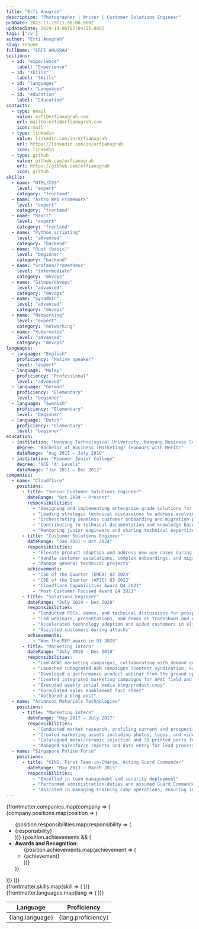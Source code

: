 ```yaml
---
title: "Erfi Anugrah"
description: "Photographer | Writer | Customer Solutions Engineer"
pubDate: 2023-11-29T11:00:00.000Z
updatedDate: 2024-10-06T07:04:55.000Z
tags: ['cv']
author: "Erfi Anugrah"
slug: resume
fullName: "ERFI ANUGRAH"
sections:
  - id: "experience"
    label: "Experience"
  - id: "skills"
    label: "Skills"
  - id: "languages"
    label: "Languages"
  - id: "education"
    label: "Education"
contacts:
  - type: email
    value: erfi@erfianugrah.com
    url: mailto:erfi@erfianugrah.com
    icon: mail
  - type: linkedin
    value: linkedin.com/in/erfianugrah
    url: https://linkedin.com/in/erfianugrah
    icon: linkedin
  - type: github
    value: github.com/erfianugrah
    url: https://github.com/erfianugrah
    icon: github
skills:
  - name: "HTML/CSS"
    level: "expert"
    category: "frontend"
  - name: "Astro Web Framework"
    level: "expert"
    category: "frontend"
  - name: "React"
    level: "expert"
    category: "frontend"
  - name: "Python scripting"
    level: "advanced"
    category: "backend"
  - name: "Rust (basic)"
    level: "beginner"
    category: "backend"
  - name: "Grafana/Prometheus"
    level: "intermediate"
    category: "devops"
  - name: "Gitops/devops"
    level: "advanced"
    category: "devops"
  - name: "Sysadmin"
    level: "advanced"
    category: "devops"
  - name: "Networking"
    level: "expert"
    category: "networking"
  - name: "Kubernetes"
    level: "advanced"
    category: "devops"
languages:
  - language: "English"
    proficiency: "Native speaker"
    level: "expert"
  - language: "Malay"
    proficiency: "Professional"
    level: "advanced"
  - language: "German"
    proficiency: "Elementary"
    level: "beginner"
  - language: "Swedish"
    proficiency: "Elementary"
    level: "beginner"
  - language: "Dutch"
    proficiency: "Elementary"
    level: "beginner"
education:
  - institution: "Nanyang Technological University, Nanyang Business School, Singapore"
    degree: "Bachelor of Business (Marketing) (Honours with Merit)"
    dateRange: "Aug 2015 – July 2019"
  - institution: "Pioneer Junior College"
    degree: "GCE 'A' Levels"
    dateRange: "Jan 2011 – Dec 2012"
companies:
  - name: "Cloudflare"
    positions:
      - title: "Senior Customer Solutions Engineer"
        dateRange: "Oct 2024 – Present"
        responsibilities:
          - "Designing and implementing enterprise-grade solutions for complex customer requirements"
          - "Leading strategic technical discussions to address evolving customer use cases"
          - "Orchestrating seamless customer onboarding and migration processes"
          - "Contributing to technical documentation and knowledge base development"
          - "Mentoring junior engineers and sharing technical expertise across the team"
      - title: "Customer Solutions Engineer"
        dateRange: "Jan 2021 – Oct 2024"
        responsibilities:
          - "Elevate product adoption and address new use cases during customers' journey with Cloudflare"
          - "Handle customer escalations, complex onboardings, and migrations"
          - "Manage general technical projects"
        achievements:
          - "CSE of the Quarter (EMEA) Q2 2024"
          - "CSE of the Quarter (APJC) Q3 2022"
          - "Cloudflare Capabilities Award Q4 2021"
          - "Most Customer Focused Award Q4 2021"
      - title: "Solutions Engineer"
        dateRange: "July 2019 – Dec 2020"
        responsibilities:
          - "Conducted POCs, demos, and technical discussions for prospects, from startups to enterprises, primarily within ASEAN"
          - "Led webinars, presentations, and demos at tradeshows and developer-oriented events"
          - "Accelerated technology adoption and aided customers in eliminating technical debt"
          - "Assisted customers during attacks"
        achievements:
          - "Won the MVP award in Q1 2020"
      - title: "Marketing Intern"
        dateRange: "July 2018 – Dec 2018"
        responsibilities:
          - "Led APAC marketing campaigns, collaborating with demand gen, product, events, advertising & sales teams in HQ"
          - "Launched integrated ABM campaigns (content syndication, ads, webinars & email drips)"
          - "Developed a performance product webinar from the ground up"
          - "Created integrated marketing campaigns for APAC field and partner events"
          - "Executed weekly social media blog/product copy"
          - "Formulated sales enablement fact sheet"
          - "Authored a blog post"
  - name: "Advanced Materials Technologies"
    positions:
      - title: "Marketing Intern"
        dateRange: "May 2017 – July 2017"
        responsibilities:
          - "Conducted market research, profiling current and prospective business partners"
          - "Created marketing assets including photos, logos, and videos"
          - "Catalogued metal/ceramic injection and 3D printed parts for internal database"
          - "Managed Salesforce reports and data entry for lead processing"
  - name: "Singapore Police Force"
    positions:
      - title: "KINS, First Team-in-Charge, Acting Guard Commander"
        dateRange: "May 2013 – March 2015"
        responsibilities:
          - "Excelled in team management and security deployment"
          - "Performed administration duties and assumed Guard Commander role when needed"
          - "Assisted in managing training camp operations, ensuring incident-free operations"
---
```



<CVColorLegend className="mb-4" />

<CVSection id="experience" title="Work Experience">
  {frontmatter.companies.map(company => (
    <CVCompany name={company.name}>
      {company.positions.map(position => (
        <CVTimeline title={position.title} dateRange={position.dateRange}>
          <ul>
            {position.responsibilities.map(responsibility => (
              <li>{responsibility}</li>
            ))}
            {position.achievements && (
              <li><strong>Awards and Recognition</strong>:
                <ul>
                  {position.achievements.map(achievement => (
                    <li>{achievement}</li>
                  ))}
                </ul>
              </li>
            )}
          </ul>
        </CVTimeline>
      ))}
    </CVCompany>
  ))}
</CVSection>

<CVSection id="skills" title="Skills">
  <div class="skills-grid">
    {frontmatter.skills.map(skill => (
      <SkillBar 
        name={skill.name} 
        level={skill.level} 
        category={skill.category} 
      />
    ))}
  </div>
</CVSection>

<CVSection id="languages" title="Languages">
  <table class="w-full">
    <thead>
      <tr>
        <th>Language</th>
        <th>Proficiency</th>
      </tr>
    </thead>
    <tbody>
      {frontmatter.languages.map(lang => (
        <tr>
          <td>{lang.language}</td>
          <td>{lang.proficiency}</td>
        </tr>
      ))}
    </tbody>
  </table>
</CVSection>

<CVSection id="education" title="Education">
  <EducationTimeline education={frontmatter.education} />
</CVSection>